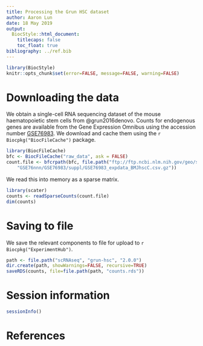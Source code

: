 ```yaml
---
title: Processing the Grun HSC dataset
author: Aaron Lun
date: 18 May 2019
output:
  BiocStyle::html_document:
    titlecaps: false
    toc_float: true
bibliography: ../ref.bib
---
```


```r
library(BiocStyle)
knitr::opts_chunk$set(error=FALSE, message=FALSE, warning=FALSE)
```

# Downloading the data

We obtain a single-cell RNA sequencing dataset of the mouse haematopoietic stem cells from @grun2016denovo.
Counts for endogenous genes are available from the Gene Expression Omnibus
using the accession number [GSE76983](https://www.ncbi.nlm.nih.gov/geo/query/acc.cgi?acc=GSE76983).
We download and cache them using the `r Biocpkg("BiocFileCache")` package.

```r
library(BiocFileCache)
bfc <- BiocFileCache("raw_data", ask = FALSE)
count.file <- bfcrpath(bfc, file.path("ftp://ftp.ncbi.nlm.nih.gov/geo/series",
    "GSE76nnn/GSE76983/suppl/GSE76983_expdata_BMJhscC.csv.gz"))
```

We read this into memory as a sparse matrix.

```r
library(scater)
counts <- readSparseCounts(count.file)
dim(counts)
```

# Saving to file 

We save the relevant components to file for upload to `r Biocpkg("ExperimentHub")`.

```r
path <- file.path("scRNAseq", "grun-hsc", "2.0.0")
dir.create(path, showWarnings=FALSE, recursive=TRUE)
saveRDS(counts, file=file.path(path, "counts.rds"))
```

# Session information

```r
sessionInfo()
```

# References
